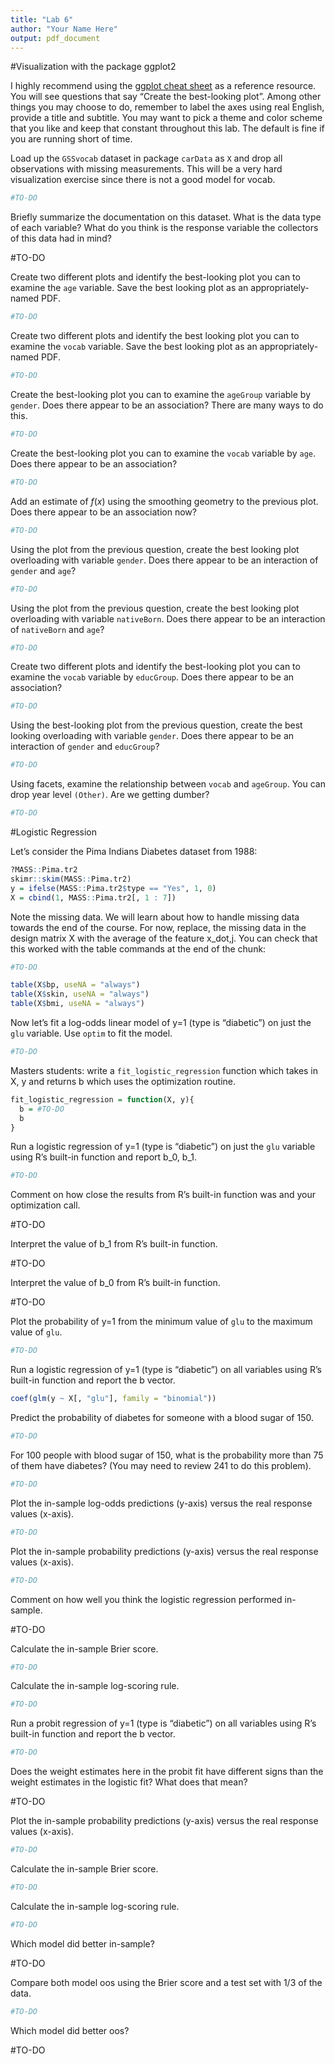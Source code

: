 ```yaml
---
title: "Lab 6"
author: "Your Name Here"
output: pdf_document
---
```




#Visualization with the package ggplot2

I highly recommend using the [ggplot cheat sheet](https://rstudio.com/wp-content/uploads/2015/03/ggplot2-cheatsheet.pdf) as a reference resource. You will see questions that say "Create the best-looking plot". Among other things you may choose to do, remember to label the axes using real English, provide a title and subtitle. You may want to pick a theme and color scheme that you like and keep that constant throughout this lab. The default is fine if you are running short of time.

Load up the `GSSvocab` dataset in package `carData` as `X` and drop all observations with missing measurements. This will be a very hard visualization exercise since there is not a good model for vocab.

```r
#TO-DO
```

Briefly summarize the documentation on this dataset. What is the data type of each variable? What do you think is the response variable the collectors of this data had in mind?

#TO-DO

Create two different plots and identify the best-looking plot you can to examine the `age` variable. Save the best looking plot as an appropriately-named PDF.

```r
#TO-DO
```

Create two different plots and identify the best looking plot you can to examine the `vocab` variable. Save the best looking plot as an appropriately-named PDF.

```r
#TO-DO
```

Create the best-looking plot you can to examine the `ageGroup` variable by `gender`. Does there appear to be an association? There are many ways to do this.

```r
#TO-DO
```

Create the best-looking plot you can to examine the `vocab` variable by `age`. Does there appear to be an association?

```r
#TO-DO
```

Add an estimate of $f(x)$ using the smoothing geometry to the previous plot. Does there appear to be an association now?

```r
#TO-DO
```

Using the plot from the previous question, create the best looking plot overloading with variable `gender`. Does there appear to be an interaction of `gender` and `age`?

```r
#TO-DO
```


Using the plot from the previous question, create the best looking plot overloading with variable `nativeBorn`. Does there appear to be an interaction of `nativeBorn` and `age`?

```r
#TO-DO
```

Create two different plots and identify the best-looking plot you can to examine the `vocab` variable by `educGroup`. Does there appear to be an association?

```r
#TO-DO
```

Using the best-looking plot from the previous question, create the best looking overloading with variable `gender`. Does there appear to be an interaction of `gender` and `educGroup`?

```r
#TO-DO
```

Using facets, examine the relationship between `vocab` and `ageGroup`. You can drop year level `(Other)`. Are we getting dumber?

```r
#TO-DO
```

#Logistic Regression

Let's consider the Pima Indians Diabetes dataset from 1988:

```r
?MASS::Pima.tr2
skimr::skim(MASS::Pima.tr2)
y = ifelse(MASS::Pima.tr2$type == "Yes", 1, 0)
X = cbind(1, MASS::Pima.tr2[, 1 : 7])
```

Note the missing data. We will learn about how to handle missing data towards the end of the course. For now, replace, the missing data in the design matrix X with the average of the feature x_dot,j. You can check that this worked with the table commands at the end of the chunk:

```r
#TO-DO

table(X$bp, useNA = "always")
table(X$skin, useNA = "always")
table(X$bmi, useNA = "always")
```

Now let's fit a log-odds linear model of y=1 (type is "diabetic") on just the `glu` variable. Use `optim` to fit the model.

```r
#TO-DO
```

Masters students: write a `fit_logistic_regression` function which takes in X, y and returns b which uses the optimization routine.

```r
fit_logistic_regression = function(X, y){
  b = #TO-DO
  b
}
```

Run a logistic regression of y=1 (type is "diabetic") on just the `glu` variable using R's built-in function and report b_0, b_1.

```r
#TO-DO
```

Comment on how close the results from R's built-in function was and your optimization call.

#TO-DO

Interpret the value of b_1 from R's built-in function.

#TO-DO

Interpret the value of b_0 from R's built-in function.

#TO-DO

Plot the probability of y=1 from the minimum value of `glu` to the maximum value of `glu`.

```r
#TO-DO
```

Run a logistic regression of y=1 (type is "diabetic") on all variables using R's built-in function and report the b vector.

```r
coef(glm(y ~ X[, "glu"], family = "binomial"))
```
Predict the probability of diabetes for someone with a blood sugar of 150.

```r
#TO-DO
```

For 100 people with blood sugar of 150, what is the probability more than 75 of them have diabetes? (You may need to review 241 to do this problem).

```r
#TO-DO
```

Plot the in-sample log-odds predictions (y-axis) versus the real response values (x-axis).

```r
#TO-DO
```

Plot the in-sample probability predictions (y-axis) versus the real response values (x-axis).

```r
#TO-DO
```

Comment on how well you think the logistic regression performed in-sample.

#TO-DO

Calculate the in-sample Brier score.

```r
#TO-DO
```

Calculate the in-sample log-scoring rule.

```r
#TO-DO
```


Run a probit regression of y=1 (type is "diabetic") on all variables using R's built-in function and report the b vector.


```r
#TO-DO
```

Does the weight estimates here in the probit fit have different signs than the weight estimates in the logistic fit? What does that mean?

#TO-DO

Plot the in-sample probability predictions (y-axis) versus the real response values (x-axis).

```r
#TO-DO
```

Calculate the in-sample Brier score.

```r
#TO-DO
```

Calculate the in-sample log-scoring rule.

```r
#TO-DO
```

Which model did better in-sample?

#TO-DO

Compare both model oos using the Brier score and a test set with 1/3 of the data.

```r
#TO-DO
```

Which model did better oos?

#TO-DO

